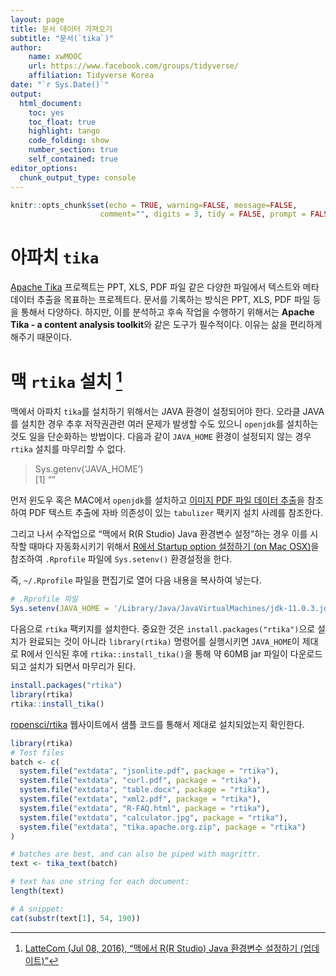 ```yaml
---
layout: page
title: 문서 데이터 가져오기
subtitle: "문서(`tika`)"
author:
    name: xwMOOC
    url: https://www.facebook.com/groups/tidyverse/
    affiliation: Tidyverse Korea
date: "`r Sys.Date()`"
output:
  html_document: 
    toc: yes
    toc_float: true
    highlight: tango
    code_folding: show
    number_section: true
    self_contained: true
editor_options: 
  chunk_output_type: console
---
```



```r
knitr::opts_chunk$set(echo = TRUE, warning=FALSE, message=FALSE,
                    comment="", digits = 3, tidy = FALSE, prompt = FALSE, fig.align = 'center')

```

# 아파치 `tika` {#apache-tika}

[Apache Tika](https://tika.apache.org/) 프로젝트는 PPT, XLS, PDF 파일 같은 다양한 파일에서 텍스트와 메타데이터 추출을 목표하는 프로젝트다. 문서를 기록하는 방식은 PPT, XLS, PDF 파일 등을 통해서 다양하다. 하지만, 이를 분석하고 후속 작업을 수행하기 위해서는 **Apache Tika - a content analysis toolkit**와 같은 
도구가 필수적이다. 이유는 삶을 편리하게 해주기 때문이다. 

# 맥 `rtika` 설치 [^mac-rtika] {#apache-tika-mac}

[^mac-rtika]: [LatteCom (Jul 08, 2016), "맥에서 R(R Studio) Java 환경변수 설정하기 (업데이트)"](http://blog.lattecom.xyz/2016/07/08/r-java-setting-in-mac/)

맥에서 아파치 `tika`를 설치하기 위해서는 JAVA 환경이 설정되어야 한다. 오라클 JAVA를 설치한 경우 추후 저작권관련 여러 문제가 발생할 수도 있으니 `openjdk`를 설치하는 것도 일을 단순화하는 방법이다.
다음과 같이 `JAVA_HOME` 환경이 설정되지 않는 경우 `rtika` 설치를 마무리할 수 없다.

> Sys.getenv('JAVA_HOME') <br>
> [1] ""

먼저 윈도우 혹은 MAC에서 `openjdk`를 설치하고 [이미지 PDF 파일 데이터 추출](https://statkclee.github.io/ingest-data/ds-extract-text-from-pdf.html)을 참조하여 PDF 텍스트 추출에 자바 의존성이 있는 `tabulizer` 팩키지 설치 사례를 참조한다.

그리고 나서 수작업으로 "맥에서 R(R Studio) Java 환경변수 설정"하는 경우 이를 시작할 때마다 자동화시키기 위해서 [R에서 Startup option 설정하기 (on Mac OSX)](https://lovetoken.github.io/r/2016/12/20/RStartup_Option.html)을 참조하여 `.Rprofile` 파일에 `Sys.setenv()` 환경설정을 한다.

즉, `~/.Rprofile` 파일을 편집기로 열어 다음 내용을 복사하여 넣는다.

```r
# .Rprofile 파일
Sys.setenv(JAVA_HOME = '/Library/Java/JavaVirtualMachines/jdk-11.0.3.jdk/Contents/Home')
```

다음으로 `rtika` 팩키지를 설치한다. 중요한 것은 `install.packages("rtika")`으로 설치가 완료되는 것이 아니라 `library(rtika)` 명령어를 실행시키면 `JAVA_HOME`이 제대로 R에서 인식된 후에 `rtika::install_tika()`을 통해 약 60MB jar 파일이 다운로드 되고 설치가 되면서 마무리가 된다.

```r
install.packages("rtika")
library(rtika)
rtika::install_tika()
```

[ropensci/rtika](https://github.com/ropensci/rtika) 웹사이트에서 샘플 코드를 통해서 제대로 설치되었는지 확인한다.

```r
library(rtika)
# Test files
batch <- c(
  system.file("extdata", "jsonlite.pdf", package = "rtika"),
  system.file("extdata", "curl.pdf", package = "rtika"),
  system.file("extdata", "table.docx", package = "rtika"),
  system.file("extdata", "xml2.pdf", package = "rtika"),
  system.file("extdata", "R-FAQ.html", package = "rtika"),
  system.file("extdata", "calculator.jpg", package = "rtika"),
  system.file("extdata", "tika.apache.org.zip", package = "rtika")
)

# batches are best, and can also be piped with magrittr.
text <- tika_text(batch)

# text has one string for each document:
length(text)

# A snippet:
cat(substr(text[1], 54, 190)) 
```


